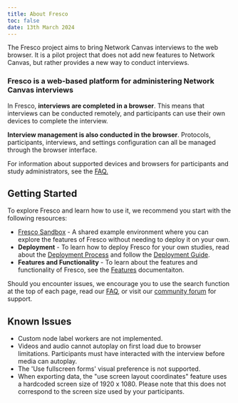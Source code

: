 ```yaml
---
title: About Fresco
toc: false
date: 13th March 2024
---
```


The Fresco project aims to bring Network Canvas interviews to the web browser. It is a pilot project that does not
add new features to Network Canvas, but rather provides a new way to conduct interviews.

<KeyConcept>

### Fresco is a web-based platform for administering Network Canvas interviews

In Fresco, **interviews are completed in a browser**. This means that interviews can be conducted remotely, and participants can use their own devices to complete the interview.

**Interview management is also conducted in the browser**. Protocols, participants, interviews, and settings configuration can all be managed through the browser interface.

For information about supported devices and browsers for participants and study administrators, see the [FAQ.](/en/fresco/faq)

</KeyConcept>

## Getting Started

To explore Fresco and learn how to use it, we recommend you start with the following resources:
- [Fresco Sandbox](/en/fresco/sandbox) - A shared example environment where you can explore the features of Fresco without needing to deploy it on your own.
- **Deployment** - To learn how to deploy Fresco for your own studies, read about the [Deployment Process](/en/fresco/deployment/) and follow the [Deployment Guide](/en/fresco/deployment/guide/).
- **Features and Functionality** - To learn about the features and functionality of Fresco, see the [Features](/en/fresco/features) documentaiton.

Should you encounter issues, we encourage you to use the search function at the top of each page, read our [FAQ](/en/fresco/faq), or visit our [community forum](https://community.networkcanvas.com) for support.

## Known Issues

- Custom node label workers are not implemented.
- Videos and audio cannot autoplay on first load due to browser limitations. Participants must have interacted with the interview before media can autoplay.
- The 'Use fullscreen forms' visual preference is not supported.
- When exporting data, the "use screen layout coordinates" feature uses a hardcoded screen size of 1920 x 1080. Please note that this does not correspond to the screen size used by your participants.
